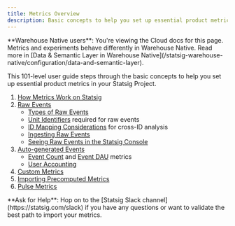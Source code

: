 ```yaml
---
title: Metrics Overview
description: Basic concepts to help you set up essential product metrics in Statsig.
---
```



<Info>
**Warehouse Native users**: You're viewing the Cloud docs for this page. Metrics and experiments behave differently in Warehouse Native. Read more in [Data & Semantic Layer in Warehouse Native](/statsig-warehouse-native/configuration/data-and-semantic-layer).
</Info>

This 101-level user guide steps through the basic concepts to help you set up essential product metrics in your Statsig Project. 
1. [How Metrics Work on Statsig](/metrics/how-metrics-work)
2. [Raw Events](/metrics/raw-events) 
    - [Types of Raw Events](/metrics/raw-events#types-of-raw-events)
    - [Unit Identifiers](/metrics/raw-events#unit-identifiers) required for raw events
    - [ID Mapping Considerations](/experiments-plus/create-new#id-mapping-capabilities) for cross-ID analysis
    - [Ingesting Raw Events](/metrics/raw-events#ingesting-raw-events)
    - [Seeing Raw Events in the Statsig Console](/metrics/raw-events#raw-events-in-console)
2. [Auto-generated Events](/metrics/raw-event-metrics)
    - [Event Count](/metrics/raw-event-metrics#event-count-metric) and [Event DAU](/metrics/raw-event-metrics#event-dau-metric) metrics
    - [User Accounting](/metrics/raw-event-metrics#user-accounting-metrics)
3. [Custom Metrics](/metrics/custom-metrics)
4. [Importing Precomputed Metrics](/metrics/precomputed-metrics)
5. [Pulse Metrics](/metrics/pulse)



<Info>
**Ask for Help**: Hop on to the [Statsig Slack channel](https://statsig.com/slack) if you have any questions or want to validate the best path to import your metrics.
</Info>



